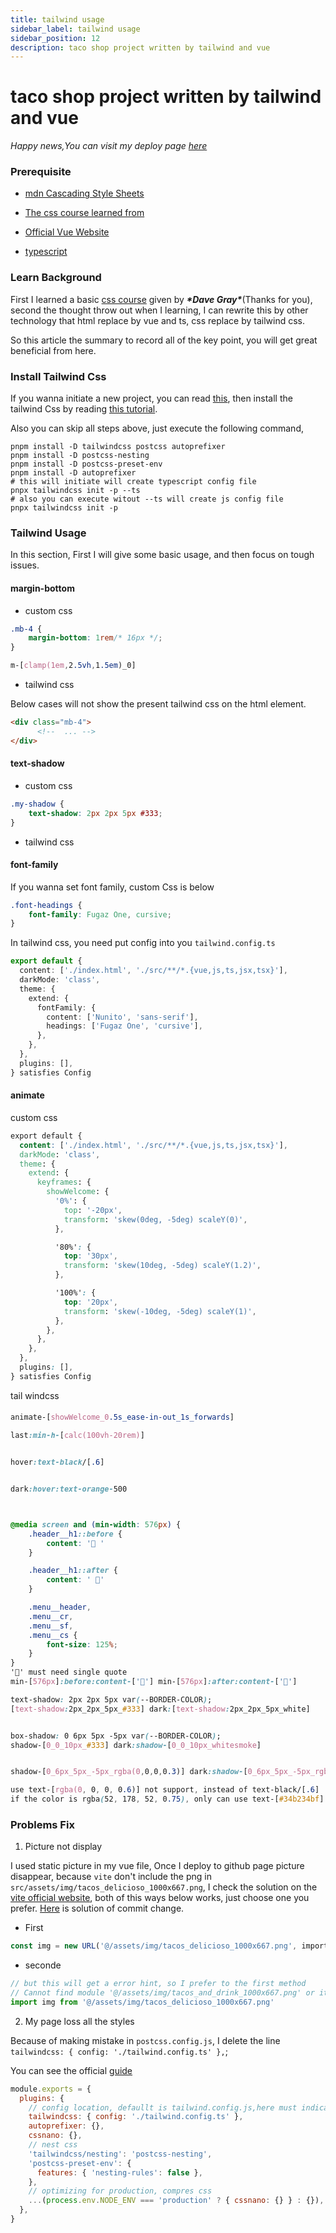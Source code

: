 ```yaml
---
title: tailwind usage
sidebar_label: tailwind usage
sidebar_position: 12
description: taco shop project written by tailwind and vue
---
```


#  taco shop project written by tailwind and vue

*Happy news,You can visit my deploy page [here](https://halcyon666.github.io/taco-shop/)*

### Prerequisite

- [mdn Cascading Style Sheets](https://developer.mozilla.org/en-US/docs/Web/CSS)

- [The css course learned from](https://youtu.be/OXGznpKZ_sA?si=KTPSZgU2-h7IHr_d)

- [Official Vue Website](https://vuejs.org/)

- [typescript](https://www.typescriptlang.org/)

### Learn Background

First I learned a basic [css course](https://youtu.be/OXGznpKZ_sA?si=KTPSZgU2-h7IHr_d) given by ***\*Dave Gray\****(Thanks for you), second the thought throw out when I learning, I can rewrite this by other technology that html replace by vue and ts, css replace by tailwind css. 

So this article the summary to record all of the key point, you will get great beneficial from here.

### Install Tailwind Css

If you wanna initiate a new project, you can read [this](https://halcyon666.github.io/summary/Frontend/Integrate%20husky%20prettier%20etc), then install the tailwind Css by reading [this tutorial](https://tailwindcss.com/docs/guides/vite#vue).

Also you can skip all steps above, just execute the following command,

```shell
pnpm install -D tailwindcss postcss autoprefixer
pnpm install -D postcss-nesting
pnpm install -D postcss-preset-env
pnpm install -D autoprefixer
# this will initiate will create typescript config file
pnpx tailwindcss init -p --ts
# also you can execute witout --ts will create js config file
pnpx tailwindcss init -p 
```

### Tailwind Usage

In this section, First I will give some basic usage, and then focus on tough issues.



#### **margin-bottom**

- custom css

```css
.mb-4 {
    margin-bottom: 1rem/* 16px */;
}
```

```css
m-[clamp(1em,2.5vh,1.5em)_0] 
```



- tailwind css

Below cases will not show the present tailwind css on the html element.

```html
<div class="mb-4">
      <!--  ... -->
</div>
```



#### text-shadow

- custom css

```css
.my-shadow {
    text-shadow: 2px 2px 5px #333;
}
```

- tailwind css

#### font-family

If you wanna set font family, custom Css is below 

```css
.font-headings {
    font-family: Fugaz One, cursive;
}
```

In tailwind css, you need put config into you `tailwind.config.ts`

```ts
export default {
  content: ['./index.html', './src/**/*.{vue,js,ts,jsx,tsx}'],
  darkMode: 'class',
  theme: {
    extend: {
      fontFamily: {
        content: ['Nunito', 'sans-serif'],
        headings: ['Fugaz One', 'cursive'],
      },
    },
  },
  plugins: [],
} satisfies Config
```



#### **animate**

custom css

```css
export default {
  content: ['./index.html', './src/**/*.{vue,js,ts,jsx,tsx}'],
  darkMode: 'class',
  theme: {
    extend: {
      keyframes: {
        showWelcome: {
          '0%': {
            top: '-20px',
            transform: 'skew(0deg, -5deg) scaleY(0)',
          },

          '80%': {
            top: '30px',
            transform: 'skew(10deg, -5deg) scaleY(1.2)',
          },

          '100%': {
            top: '20px',
            transform: 'skew(-10deg, -5deg) scaleY(1)',
          },
        },
      },
    },
  },
  plugins: [],
} satisfies Config
```

tail windcss

#### 

```css
animate-[showWelcome_0.5s_ease-in-out_1s_forwards]

last:min-h-[calc(100vh-20rem)]


hover:text-black/[.6]


dark:hover:text-orange-500



@media screen and (min-width: 576px) {
    .header__h1::before {
        content: '🌮 '
    }

    .header__h1::after {
        content: ' 🌮'
    }

    .menu__header,
    .menu__cr,
    .menu__sf,
    .menu__cs {
        font-size: 125%;
    }
}
'🌮' must need single quote
min-[576px]:before:content-['🌮'] min-[576px]:after:content-['🌮']

text-shadow: 2px 2px 5px var(--BORDER-COLOR);
[text-shadow:2px_2px_5px_#333] dark:[text-shadow:2px_2px_5px_white]


box-shadow: 0 6px 5px -5px var(--BORDER-COLOR);
shadow-[0_0_10px_#333] dark:shadow-[0_0_10px_whitesmoke]


shadow-[0_6px_5px_-5px_rgba(0,0,0,0.3)] dark:shadow-[0_6px_5px_-5px_rgba(255,255,255,0.3)]

use text-[rgba(0, 0, 0, 0.6)] not support, instead of text-black/[.6] 
if the color is rgba(52, 178, 52, 0.75), only can use text-[#34b234bf]
```



### Problems Fix

1. Picture not display

I used static picture in my vue file, Once I deploy to github page picture disappear, because `vite` don't include the png in `src/assets/img/tacos_delicioso_1000x667.png`, I check the solution on the [vite official website](https://vitejs.dev/guide/assets.html), both of this ways below works, just choose one you prefer. [Here](https://github.com/Halcyon666/taco-shop/commit/ae52cfc97ea40a73a5a32e9fd86ed971cb535ebf) is solution of commit change.

- First

```ts
const img = new URL('@/assets/img/tacos_delicioso_1000x667.png', import.meta.url).href
```

- seconde

```ts
// but this will get a error hint, so I prefer to the first method
// Cannot find module '@/assets/img/tacos_and_drink_1000x667.png' or its corresponding type declarations.
import img from '@/assets/img/tacos_delicioso_1000x667.png'
```

2. My page loss all the styles

Because of making mistake in `postcss.config.js`, I delete the line `tailwindcss: { config: './tailwind.config.ts' },`;

You can see the official [guide](https://tailwindcss.com/docs/configuration#creating-your-configuration-file)

```js
module.exports = {
  plugins: {
    // config location, defaullt is tailwind.config.js,here must indicate the file name
    tailwindcss: { config: './tailwind.config.ts' },
    autoprefixer: {},
    cssnano: {},
    // nest css
    'tailwindcss/nesting': 'postcss-nesting',
    'postcss-preset-env': {
      features: { 'nesting-rules': false },
    },
    // optimizing for production, compres css
    ...(process.env.NODE_ENV === 'production' ? { cssnano: {} } : {}),
  },
}

```

